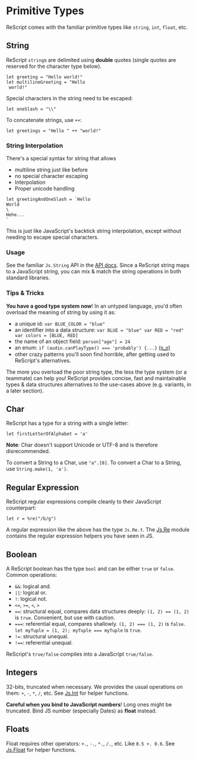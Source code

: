 # Primitive Types

ReScript comes with the familiar primitive types like `string`, `int`, `float`, etc.

## String

ReScript `string`s are delimited using **double** quotes (single quotes are reserved for the character type below).

```res
let greeting = "Hello world!"
let multilineGreeting = "Hello
 world!"
```

Special characters in the string need to be escaped:

```res
let oneSlash = "\\"
```

To concatenate strings, use `++`:

```res
let greetings = "Hello " ++ "world!"
```

### String Interpolation

There's a special syntax for string that allows

- multiline string just like before
- no special character escaping
- Interpolation
- Proper unicode handling

```res
let greetingAndOneSlash = `Hello
World
\
Hehe...
`
```

This is just like JavaScript's backtick string interpolation, except without needing to escape special characters.

### Usage

See the familiar `Js.String` API in the [API docs](/apis/javascript/latest/js/string). Since a ReScript string maps to a JavaScript string, you can mix & match the string operations in both standard libraries.

### Tips & Tricks

**You have a good type system now**! In an untyped language, you'd often overload the meaning of string by using it as:

- a unique id: `var BLUE_COLOR = "blue"`
- an identifier into a data structure: `var BLUE = "blue" var RED = "red" var colors = [BLUE, RED]`
- the name of an object field: `person["age"] = 24`
- an enum: `if (audio.canPlayType() === 'probably') {...}` [(ಠ_ಠ)](https://developer.mozilla.org/en-US/docs/Web/API/HTMLMediaElement/canPlayType#Return_value)
- other crazy patterns you'll soon find horrible, after getting used to ReScript's alternatives.

The more you overload the poor string type, the less the type system (or a teammate) can help you! ReScript provides concise, fast and maintainable types & data structures alternatives to the use-cases above (e.g. variants, in a later section).

## Char

ReScript has a type for a string with a single letter:

```res
let firstLetterOfAlphabet = 'a'
```

**Note**: Char doesn't support Unicode or UTF-8 and is therefore disrecommended.

To convert a String to a Char, use `"a".[0]`. To convert a Char to a String, use `String.make(1, 'a')`.

## Regular Expression

ReScript regular expressions compile cleanly to their JavaScript counterpart:

```res
let r = %re("/b/g")
```

A regular expression like the above has the type `Js.Re.t`. The [Js.Re](/apis/javascript/latest/js/re) module contains the regular expression helpers you have seen in JS.

## Boolean

A ReScript boolean has the type `bool` and can be either `true` or `false`. Common operations:

- `&&`: logical and.
- `||`: logical or.
- `!`: logical not.
- `<=`, `>=`, `<`, `>`
- `==`: structural equal, compares data structures deeply: `(1, 2) == (1, 2)` is `true`. Convenient, but use with caution.
- `===`: referential equal, compares shallowly. `(1, 2) === (1, 2)` is `false`. `let myTuple = (1, 2); myTuple === myTuple` is `true`.
- `!=`: structural unequal.
- `!==`: referential unequal.

ReScript's `true/false` compiles into a JavaScript `true/false`.

## Integers

32-bits, truncated when necessary. We provides the usual operations on them: `+`, `-`, `*`, `/`, etc. See [Js.Int](/apis/javascript/latest/js/int) for helper functions.

**Careful when you bind to JavaScript numbers**! Long ones might be truncated. Bind JS number (especially Dates) as **float** instead.

## Floats

Float requires other operators: `+.`, `-.`, `*.`, `/.`, etc. Like `0.5 +. 0.6`. See [Js.Float](/apis/javascript/latest/js/float) for helper functions.
